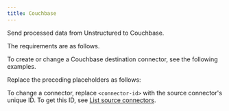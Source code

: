 ```yaml
---
title: Couchbase
---
```


Send processed data from Unstructured to Couchbase.

The requirements are as follows.


<CouchbasePrerequisites />

To create or change a Couchbase destination connector, see the following examples.


<CodeGroup>
    <CouchbaseSDK />
    <CouchbaseAPIRESTCreate />
    <CouchbaseAPIRESTChange />
</CodeGroup>

Replace the preceding placeholders as follows:


<CouchbaseAPIPlaceholders />

To change a connector, replace `<connector-id>` with the source connector's unique ID. 
To get this ID, see [List source connectors](/platform/api/overview#list-source-connectors).